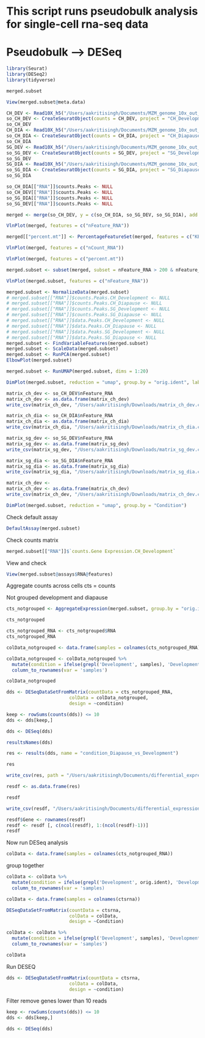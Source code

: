 # This script runs pseudobulk analysis for single-cell rna-seq data
# Pseudobulk --> DESeq


```r
library(Seurat)
library(DESeq2)
library(tidyverse)

```

```r
merged.subset
```

```r
View(merged.subset@meta.data)
```


```r
CH_DEV <- Read10X_h5("/Users/aakritisingh/Documents/MZM_genome_10x_out_files/CH_DEV_filtered_feature_bc_matrix.h5")
so_CH_DEV <- CreateSeuratObject(counts = CH_DEV, project = "CH_Development")
so_CH_DEV
CH_DIA <- Read10X_h5("/Users/aakritisingh/Documents/MZM_genome_10x_out_files/CH_DIA_filtered_feature_bc_matrix.h5")
so_CH_DIA <- CreateSeuratObject(counts = CH_DIA, project = "CH_Diapause")
so_CH_DIA
SG_DEV <- Read10X_h5("/Users/aakritisingh/Documents/MZM_genome_10x_out_files/SG_DEV_filtered_feature_bc_matrix.h5")
so_SG_DEV <- CreateSeuratObject(counts = SG_DEV, project = "SG_Development")
so_SG_DEV
SG_DIA <- Read10X_h5("/Users/aakritisingh/Documents/MZM_genome_10x_out_files/SG_DIA_filtered_feature_bc_matrix.h5")
so_SG_DIA <- CreateSeuratObject(counts = SG_DIA, project = "SG_Diapause")
so_SG_DIA
```

```r
so_CH_DIA[["RNA"]]$counts.Peaks <- NULL
so_CH_DEV[["RNA"]]$counts.Peaks <- NULL
so_SG_DIA[["RNA"]]$counts.Peaks <- NULL
so_SG_DEV[["RNA"]]$counts.Peaks <- NULL
```


```r
merged <- merge(so_CH_DEV, y = c(so_CH_DIA, so_SG_DEV, so_SG_DIA), add.cell.ids = c("CH_Development", "CH_Diapause", "SG_Development", "SG_Diapause"), project = "multiome")
```


```r
VlnPlot(merged, features = c("nFeature_RNA"))
```

```r
merged[["percent.mt"]] <- PercentageFeatureSet(merged, features = c("KEG92-p13", "KEG92-p12", "KEG92-p11", "KEG92-p10", "KEG92-p09", "KEG92-p08", "KEG92-p07", "KEG92-p06", "KEG92-p05", "KEG92-p04", "KEG92-p03", "KEG92-p02", "KEG92-p01"), assay = 'RNA')
```

```r
VlnPlot(merged, features = c("nCount_RNA"))
```
```r
VlnPlot(merged, features = c("percent.mt"))
```
```r
merged.subset <- subset(merged, subset = nFeature_RNA > 200 & nFeature_RNA < 2000 & percent.mt < 8)
```

```r
VlnPlot(merged.subset, features = c("nFeature_RNA"))
```


```r
merged.subset <- NormalizeData(merged.subset)
# merged.subset[["RNA"]]$counts.Peaks.CH_Development <- NULL
# merged.subset[["RNA"]]$counts.Peaks.CH_Diapause <- NULL
# merged.subset[["RNA"]]$counts.Peaks.SG_Development <- NULL
# merged.subset[["RNA"]]$counts.Peaks.SG_Diapause <- NULL
# merged.subset[["RNA"]]$data.Peaks.CH_Development <- NULL
# merged.subset[["RNA"]]$data.Peaks.CH_Diapause <- NULL
# merged.subset[["RNA"]]$data.Peaks.SG_Development <- NULL
# merged.subset[["RNA"]]$data.Peaks.SG_Diapause <- NULL
merged.subset <- FindVariableFeatures(merged.subset)
merged.subset <- ScaleData(merged.subset)
merged.subset <- RunPCA(merged.subset)
ElbowPlot(merged.subset)
```
```r
merged.subset <- RunUMAP(merged.subset, dims = 1:20)
```

```r
DimPlot(merged.subset, reduction = "umap", group.by = "orig.ident", label = TRUE)
```

```r
matrix_ch_dev <- so_CH_DEV$nFeature_RNA
matrix_ch_dev <- as.data.frame(matrix_ch_dev)
write_csv(matrix_ch_dev, "/Users/aakritisingh/Downloads/matrix_ch_dev.csv")

matrix_ch_dia <- so_CH_DIA$nFeature_RNA
matrix_ch_dia <- as.data.frame(matrix_ch_dia)
write_csv(matrix_ch_dia, "/Users/aakritisingh/Downloads/matrix_ch_dia.csv")

matrix_sg_dev <- so_SG_DEV$nFeature_RNA
matrix_sg_dev <- as.data.frame(matrix_sg_dev)
write_csv(matrix_sg_dev, "/Users/aakritisingh/Downloads/matrix_sg_dev.csv")

matrix_sg_dia <- so_SG_DIA$nFeature_RNA
matrix_sg_dia <- as.data.frame(matrix_sg_dia)
write_csv(matrix_sg_dia, "/Users/aakritisingh/Downloads/matrix_sg_dia.csv")
```


```r
matrix_ch_dev <- 
matrix_ch_dev <- as.data.frame(matrix_ch_dev)
write_csv(matrix_ch_dev, "/Users/aakritisingh/Downloads/matrix_ch_dev.csv")
```


```r
DimPlot(merged.subset, reduction = "umap", group.by = "Condition")
```
Check default assay
```r
DefaultAssay(merged.subset)
```

Check counts matrix 
```r
merged.subset[["RNA"]]$`counts.Gene Expression.CH_Development`
```

View and check
```r
View(merged.subset@assays$RNA@features)
```

Aggregate counts across cells
cts = counts

Not grouped development and diapause
```r
cts_notgrouped <- AggregateExpression(merged.subset, group.by = "orig.ident", assays = "RNA", return.seurat = FALSE)
```

```r
cts_notgrouped
```


```r
cts_notgrouped_RNA <- cts_notgrouped$RNA
cts_notgrouped_RNA
```
```r
colData_notgrouped <- data.frame(samples = colnames(cts_notgrouped_RNA))
```

```r
colData_notgrouped <- colData_notgrouped %>%
  mutate(condition = ifelse(grepl('Development', samples), 'Development', 'Diapause')) %>%
  column_to_rownames(var = 'samples')
```

```r
colData_notgrouped
```


```r
dds <- DESeqDataSetFromMatrix(countData = cts_notgrouped_RNA, 
                       colData = colData_notgrouped,
                       design = ~condition)
```

```r
keep <- rowSums(counts(dds)) <= 10
dds <- dds[keep,]
```

```r
dds <- DESeq(dds)
```
```r
resultsNames(dds)
```

```r
res <- results(dds, name = "condition_Diapause_vs_Development")
```

```r
res
```

```r
write_csv(res, path = "/Users/aakritisingh/Documents/differential_expression_psuedobulk_multiome2.csv")
```

```r
resdf <- as.data.frame(res)
```

```r
resdf
```
```r
write_csv(resdf, "/Users/aakritisingh/Documents/differential_expression_psuedobulk_multiome2.csv")
```

```r
resdf$Gene <- rownames(resdf)
resdf <- resdf [, c(ncol(resdf), 1:(ncol(resdf)-1))]
resdf
```


Now run DESeq analysis 
```r
colData <- data.frame(samples = colnames(cts_notgrouped_RNA))
```

group together
```r
colData <- colData %>%
  mutate(condition = ifelse(grepl('Development', orig.ident), 'Development', 'Diapause')) %>% 
  column_to_rownames(var = 'samples)
```

```r
colData <- data.frame(samples = colnames(ctsrna))
```

```r
DESeqDataSetFromMatrix(countData = ctsrna, 
                       colData = colData,
                       design = ~Condition)
```

```r
colData <- colData %>%
  mutate(condition = ifelse(grepl('Development', samples), 'Development', 'Diapause')) %>%
  column_to_rownames(var = 'samples')
```

```r
colData
```
Run DESEQ
```r
dds <- DESeqDataSetFromMatrix(countData = ctsrna, 
                       colData = colData,
                       design = ~condition)
```
Filter
remove genes lower than 10 reads 
```r
keep <- rowSums(counts(dds)) <= 10
dds <- dds[keep,]
```

```r
dds <- DESeq(dds)
```
